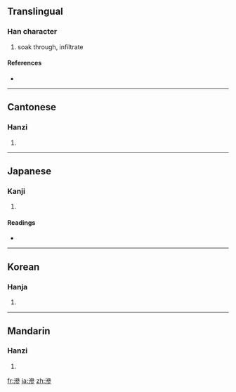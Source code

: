 {{also|渗}}
==Translingual==

===Han character===
{{Han char|rn=85|rad=水|as=11|sn=14|four=3312<sub>2</sub>|canj=水戈戈竹 (EIIH)}}

# soak through, infiltrate

====References====
* {{Han ref|kx=0643.350|dkj=18081|dj=1051.130|hdz=31734.030|uh=6EF2|ud=28402|bh=BAAF|bd=47791}}

----

==Cantonese==

===Hanzi===
{{yue-hanzi|jyut=|y=[[sam3]]|sim=渗}}

# {{defn|Cantonese}}

----

==Japanese==

===Kanji===
{{ja-kanji|grade=|rs=水11}}

# {{defn|Japanese}}

====Readings====
* {{ja-readings|on=[[しん]] (shin)|kun=[[しみる]] (shimiru)}}

----

==Korean==

===Hanja===
{{ko-hanja|hangeul=참|eumhun=|rv=cham|mr=ch'am|y=cham}}

# {{defn|Korean}}

----

==Mandarin==

===Hanzi===
{{cmn-hanzi|sim=渗|pin=[[shèn]] ([[shen4]])|wg=shen<sup>4</sup>}}

# {{defn|Mandarin}}

[[fr:滲]]
[[ja:滲]]
[[zh:滲]]